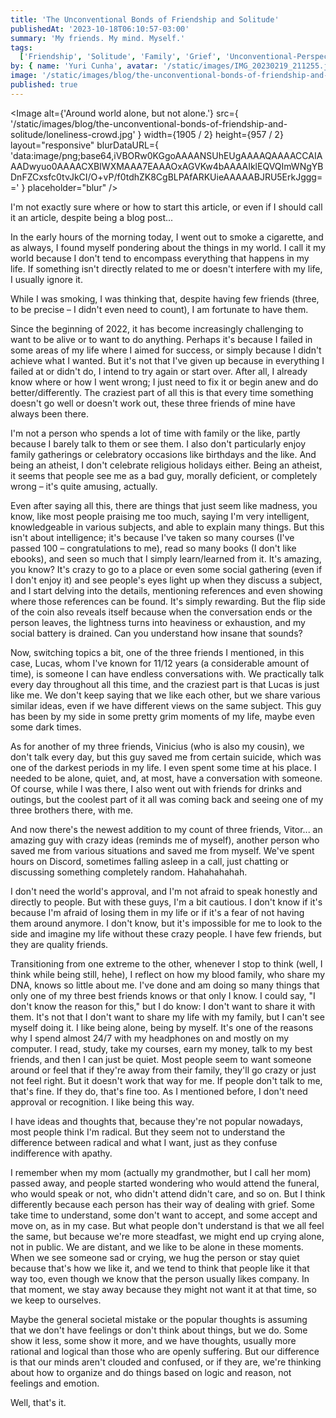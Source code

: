 ```yaml
---
title: 'The Unconventional Bonds of Friendship and Solitude'
publishedAt: '2023-10-18T06:10:57-03:00'
summary: 'My friends. My mind. Myself.'
tags:
  ['Friendship', 'Solitude', 'Family', 'Grief', 'Unconventional-Perspectives']
by: { name: 'Yuri Cunha', avatar: '/static/images/IMG_20230219_211255.jpg' }
image: '/static/images/blog/the-unconventional-bonds-of-friendship-and-solitude/loneliness-crowd.jpg'
published: true
---
```


<Image
  alt={'Around world alone, but not alone.'}
  src={
    '/static/images/blog/the-unconventional-bonds-of-friendship-and-solitude/loneliness-crowd.jpg'
  }
  width={1905 / 2}
  height={957 / 2}
  layout="responsive"
  blurDataURL={
    'data:image/png;base64,iVBORw0KGgoAAAANSUhEUgAAAAQAAAACCAIAAADwyuo0AAAACXBIWXMAAA7EAAAOxAGVKw4bAAAAIklEQVQImWNgYBDnFZCxsfc0tvJkCI/O+vP/f0tdhZK8CgBLPAfARKUieAAAAABJRU5ErkJggg=='
  }
  placeholder="blur"
/>

I'm not exactly sure where or how to start this article, or even if I should call it an article, despite being a blog post...

In the early hours of the morning today, I went out to smoke a cigarette, and as always, I found myself pondering about the things in my world. I call it my world because I don't tend to encompass everything that happens in my life. If something isn't directly related to me or doesn't interfere with my life, I usually ignore it.

While I was smoking, I was thinking that, despite having few friends (three, to be precise – I didn't even need to count), I am fortunate to have them.

Since the beginning of 2022, it has become increasingly challenging to want to be alive or to want to do anything. Perhaps it's because I failed in some areas of my life where I aimed for success, or simply because I didn't achieve what I wanted. But it's not that I've given up because in everything I failed at or didn't do, I intend to try again or start over. After all, I already know where or how I went wrong; I just need to fix it or begin anew and do better/differently. The craziest part of all this is that every time something doesn't go well or doesn't work out, these three friends of mine have always been there.

I'm not a person who spends a lot of time with family or the like, partly because I barely talk to them or see them. I also don't particularly enjoy family gatherings or celebratory occasions like birthdays and the like. And being an atheist, I don't celebrate religious holidays either. Being an atheist, it seems that people see me as a bad guy, morally deficient, or completely wrong – it's quite amusing, actually.

Even after saying all this, there are things that just seem like madness, you know, like most people praising me too much, saying I'm very intelligent, knowledgeable in various subjects, and able to explain many things. But this isn't about intelligence; it's because I've taken so many courses (I've passed 100 – congratulations to me), read so many books (I don't like ebooks), and seen so much that I simply learn/learned from it. It's amazing, you know? It's crazy to go to a place or even some social gathering (even if I don't enjoy it) and see people's eyes light up when they discuss a subject, and I start delving into the details, mentioning references and even showing where those references can be found. It's simply rewarding. But the flip side of the coin also reveals itself because when the conversation ends or the person leaves, the lightness turns into heaviness or exhaustion, and my social battery is drained. Can you understand how insane that sounds?

Now, switching topics a bit, one of the three friends I mentioned, in this case, Lucas, whom I've known for 11/12 years (a considerable amount of time), is someone I can have endless conversations with. We practically talk every day throughout all this time, and the craziest part is that Lucas is just like me. We don't keep saying that we like each other, but we share various similar ideas, even if we have different views on the same subject. This guy has been by my side in some pretty grim moments of my life, maybe even some dark times.

As for another of my three friends, Vinicius (who is also my cousin), we don't talk every day, but this guy saved me from certain suicide, which was one of the darkest periods in my life. I even spent some time at his place. I needed to be alone, quiet, and, at most, have a conversation with someone. Of course, while I was there, I also went out with friends for drinks and outings, but the coolest part of it all was coming back and seeing one of my three brothers there, with me.

And now there's the newest addition to my count of three friends, Vitor... an amazing guy with crazy ideas (reminds me of myself), another person who saved me from various situations and saved me from myself. We've spent hours on Discord, sometimes falling asleep in a call, just chatting or discussing something completely random. Hahahahahah.

I don't need the world's approval, and I'm not afraid to speak honestly and directly to people. But with these guys, I'm a bit cautious. I don't know if it's because I'm afraid of losing them in my life or if it's a fear of not having them around anymore. I don't know, but it's impossible for me to look to the side and imagine my life without these crazy people. I have few friends, but they are quality friends.

Transitioning from one extreme to the other, whenever I stop to think (well, I think while being still, hehe), I reflect on how my blood family, who share my DNA, knows so little about me. I've done and am doing so many things that only one of my three best friends knows or that only I know. I could say, "I don't know the reason for this," but I do know: I don't want to share it with them. It's not that I don't want to share my life with my family, but I can't see myself doing it. I like being alone, being by myself. It's one of the reasons why I spend almost 24/7 with my headphones on and mostly on my computer. I read, study, take my courses, earn my money, talk to my best friends, and then I can just be quiet. Most people seem to want someone around or feel that if they're away from their family, they'll go crazy or just not feel right. But it doesn't work that way for me. If people don't talk to me, that's fine. If they do, that's fine too. As I mentioned before, I don't need approval or recognition. I like being this way.

I have ideas and thoughts that, because they're not popular nowadays, most people think I'm radical. But they seem not to understand the difference between radical and what I want, just as they confuse indifference with apathy.

I remember when my mom (actually my grandmother, but I call her mom) passed away, and people started wondering who would attend the funeral, who would speak or not, who didn't attend didn't care, and so on. But I think differently because each person has their way of dealing with grief. Some take time to understand, some don't want to accept, and some accept and move on, as in my case. But what people don't understand is that we all feel the same, but because we're more steadfast, we might end up crying alone, not in public. We are distant, and we like to be alone in these moments. When we see someone sad or crying, we hug the person or stay quiet because that's how we like it, and we tend to think that people like it that way too, even though we know that the person usually likes company. In that moment, we stay away because they might not want it at that time, so we keep to ourselves.

Maybe the general societal mistake or the popular thoughts is assuming that we don't have feelings or don't think about things, but we do. Some show it less, some show it more, and we have thoughts, usually more rational and logical than those who are openly suffering. But our difference is that our minds aren't clouded and confused, or if they are, we're thinking about how to organize and do things based on logic and reason, not feelings and emotion.

Well, that's it.
